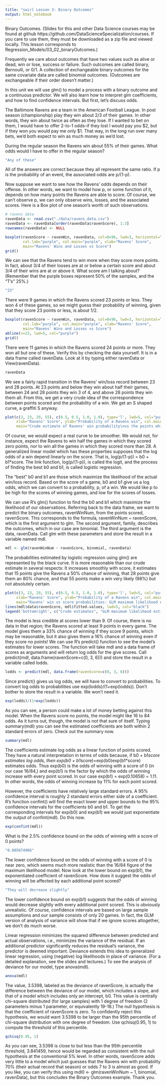 ```yaml
---
title: "swirl Lesson 3: Binary Outcomes"
output: html_notebook
---
```


Binary Outcomes. (Slides for this and other Data Science courses may be found at github https://github.com/DataScienceSpecialization/courses. If you care to use them, they must be downloaded as a zip file and viewed locally. This lesson corresponds to Regression_Models/03_02_binaryOutcomes.)

Frequently we care about outcomes that have two values such as alive or dead, win or lose, success or failure. Such outcomes are called binary, Bernoulli, or 0/1. A collection of exchangeable binary outcomes for the same covariate data are called binomial outcomes. (Outcomes are exchangeable if their order doesn't matter.)

In this unit we will use glm() to model a process with a binary outcome and a continuous predictor. We will also learn how to interpret glm coefficients, and how to find confidence intervals. But first, let's discuss odds.

The Baltimore Ravens are a team in the American Football League. In post season (championship) play they win about 2/3 of their games. In other words, they win about twice as often as they lose. If I wanted to bet on them, I would have to offer 2-to-1 odds--if they lost I would pay you $2, but if they won you would pay me only $1. That way, in the long run over many bets, we'd both expect to win as much money as we'd lost.

During the regular season the Ravens win about 55% of their games. What odds would I have to offer in the regular season?

```r
"Any of these"
```

All of the answers are correct because they all represent the same ratio. If p is the probability of an event, the associated odds are p/(1-p). 

Now suppose we want to see how the Ravens' odds depends on their offense. In other words, we want to model how p, or some function of it, depends on how many points the Ravens are able to score. Of course, we can't observe p, we can only observe wins, losses, and the associated scores. Here is a Box plot of one season's worth of such observations.

```r
# ravens data
ravenData <- read.csv("./data/ravens_data.csv")
ravenData <- ravenData[order(ravenData$ravenScore), 1:3]
rownames(ravenData) <- NULL
```

```r
boxplot(ravenScore ~ ravenWin, ravenData, col=0x96, lwd=3, horizontal=TRUE, 
        col.lab="purple", col.main="purple", xlab="Ravens' Score", 
        main="Ravens' Wins and Losses vs Score")
grid()
```

We can see that the Ravens tend to win more when they score more points. In fact, about 3/4 of their losses are at or below a certain score and about 3/4 of their wins are at or above it. What score am I talking about? (Remember that the purple boxes represent 50% of the samples, and the "T's" 25%.)

```r
"23"
```

There were 9 games in which the Ravens scored 23 points or less. They won 4 of these games, so we might guess their probability of winning, given that they score 23 points or less, is about 1/2.

```r
boxplot(ravenScore ~ ravenWin, ravenData, col=0x96, lwd=3, horizontal=TRUE, 
        col.lab="purple", col.main="purple", xlab="Ravens' Score", 
        main="Ravens' Wins and Losses vs Score")
abline(v=23, lwd=5, col="purple")
grid()
```

There were 11 games in which the Ravens scored 24 points or more. They won all but one of these. Verify this by checking the data yourself. It is in a data frame called ravenData. Look at it by typing either ravenData or View(ravenData).

```r
ravenData
```

We see a fairly rapid transition in the Ravens' win/loss record between 23 and 28 points. At 23 points and below they win about half their games, between 24 and 28 points they win 3 of 4, and above 28 points they win them all. From this, we get a very crude idea of the correspondence between points scored and the probability of a win. We get an S shaped curve, a graffiti S anyway. 

```r
plot(c(3, 23, 29, 55), c(0.5, 0.5, 1.0, 1.0), type='l', lwd=5, col="purple", col.lab="purple", ylim=c(0.25, 1),
     xlab="Ravens' Score", ylab="Probability of a Ravens win", col.main="purple",
     main="Crude estimate of Ravens' win probability\nvs the points which they score.")
```

Of course, we would expect a real curve to be smoother. We would not, for instance, expect the Ravens to win half the games in which they scored zero points, nor to win all the games in which they scored more than 28. A generalized linear model which has these properties supposes that the log odds of a win depend linearly on the score. That is, log(p/(1-p)) = b0 + b1*score. The link function, log(p/(1-p)), is called the logit, and the process of finding the best b0 and b1, is called logistic regression.

The "best" b0 and b1 are those which maximize the likelihood of the actual win/loss record. Based on the score of a game, b0 and b1 give us a log odds, which we can convert to a probability, p, of a win. We would like p to be high for the scores of winning games, and low for the scores of losses.

We can use R's glm() function to find the b0 and b1 which maximize the likelihood of our observations. Referring back to the data frame, we want to predict the binary outcomes, ravenWinNum, from the points scored, ravenScore. This corresponds to the formula, ravenWinNum ~ ravenScore, which is the first argument to glm. The second argument, family, describes the outcomes, which in our case are binomial. The third argument is the data, ravenData. Call glm with these parameters and store the result in a variable named mdl.

```r
mdl <- glm(ravenWinNum ~ ravenScore, binomial, ravenData)
```

The probabilities estimated by logistic regression using glm() are represented by the black curve. It is more reasonable than our crude estimate in several respects: It increases smoothly with score, it estimates that 15 points give the Ravens a 50% chance of winning, that 28 points give them an 80% chance, and that 55 points make a win very likely (98%) but not absolutely certain.

```r
plot(c(3, 23, 29, 55), c(0.5, 0.5, 1.0, 1.0), type='l', lwd=5, col="purple", col.lab="purple", ylim=c(0.25, 1),
     xlab="Ravens' Score", ylab="Probability of a Ravens win", col.main="purple",
     main="Ravens' win vs score probabilities: GLM maximum likelihood estimates\ncompared to crude estimates.")
lines(mdl$data$ravenScore, mdl$fitted.values, lwd=5, col="black")
legend('bottomright', c("Crude estimates", "GLM maximum likelihood estimates"), lwd=5, lty=1, col=c("purple", "black"))
```

The model is less credible at scores lower than 9. Of course, there is no data in that region; the Ravens scored at least 9 points in every game. The model gives them a 33% chance of winning if they score 9 points, which may be reasonable, but it also gives them a 16% chance of winning even if they score no points! We can use R's predict() function to see the model's estimates for lower scores. The function will take mdl and a data frame of scores as arguments and will return log odds for the give scores. Call predict(mdl, data.frame(ravenScore=c(0, 3, 6))) and store the result in a variable called lodds.

```r
lodds <- predict(mdl, data.frame(ravenScore=c(0, 3, 6)))
```

Since predict() gives us log odds, we will have to convert to probabilities. To convert log odds to probabilities use exp(lodds)/(1+exp(lodds)). Don't bother to store the result in a variable. We won't need it.

```r
exp(lodds)/(1+exp(lodds))
```

As you can see, a person could make a lot of money betting against this model. When the Ravens score no points, the model might like 16 to 84 odds. As it turns out, though, the model is not that sure of itself. Typing summary(mdl) you can see the estimated coefficients are both within 2 standard errors of zero. Check out the summary now.

```r
summary(mdl)
```

The coefficients estimate log odds as a linear function of points scored. They have a natural interpretation in terms of odds because, if b0 + b1*score estimates log odds, then exp(b0 + b1*score)=exp(b0)exp(b1*score) estimates odds. Thus exp(b0) is the odds of winning with a score of 0 (in our case 16/84,) and exp(b1) is the factor by which the odds of winning increase with every point scored. In our case exp(b1) = exp(0.10658) = 1.11. In other words, the odds of winning increase by 11% for each point scored.

However, the coefficients have relatively large standard errors. A 95% confidence interval is roughly 2 standard errors either side of a coefficient. R's function confint() will find the exact lower and upper bounds to the 95% confidence intervals for the coefficients b0 and b1. To get the corresponding intervals for exp(b0) and exp(b1) we would just exponentiate the output of confint(mdl). Do this now.

```r
exp(confint(mdl))
```

What is the 2.5% confidence bound on the odds of winning with a score of 0 points?

```r
"0.005674966"
```

The lower confidence bound on the odds of winning with a score of 0 is near zero, which seems much more realistic than the 16/84 figure of the maximum likelihood model. Now look at the lower bound on exp(b1), the exponentiated coefficient of ravenScore. How does it suggest the odds of winning will be affected by each additional point scored?

```r
"They will decrease slightly"
```

The lower confidence bound on exp(b1) suggests that the odds of winning would decrease slightly with every additional point scored. This is obviously unrealistic. Of course, confidence intervals are based on large sample assumptions and our sample consists of only 20 games. In fact, the GLM version of analysis of variance will show that if we ignore scores altogether, we don't do much worse.

Linear regression minimizes the squared difference between predicted and actual observations, i.e., minimizes the variance of the residual. If an additional predictor significantly reduces the residual's variance, the predictor is deemed important. Deviance extends this idea to generalized linear regression, using (negative) log likelihoods in place of variance. (For a detailed explanation, see the slides and lectures.) To see the analysis of deviance for our model, type anova(mdl).

```r
anova(mdl)
```

The value, 3.5398, labeled as the deviance of ravenScore, is actually the difference between the deviance of our model, which includes a slope, and that of a model which includes only an intercept, b0. This value is centrally chi-square distributed (for large samples) with 1 degree of freedom (2 parameters minus 1 parameter, or equivalently 19-18.) The null hypothesis is that the coefficient of ravenScore is zero. To confidently reject this hypothesis, we would want 3.5398 to be larger than the 95th percentile of chi-square distribution with one degree of freedom. Use qchisq(0.95, 1) to compute the threshold of this percentile.

```r
qchisq(0.95, 1)
```

As you can see, 3.5398 is close to but less than the 95th percentile threshold, 3.841459, hence would be regarded as consistent with the null hypothesis at the conventional 5% level. In other words, ravenScore adds very little to a model which just guesses that the Ravens win with probability 70% (their actual record that season) or odds 7 to 3 is almost as good. If you like, you can verify this using mdl0 <- glm(ravenWinNum ~ 1, binomial, ravenData), but this concludes the Binary Outcomes example. Thank you.